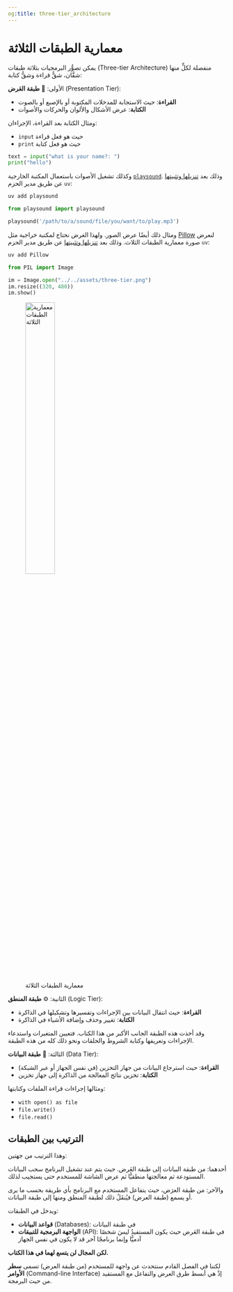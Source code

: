```yaml
---
og:title: three-tier_architecture
---
```


# معمارية الطبقات الثلاثة

يمكن تصوُّر البرمجيات بثلاثة طبقات (Three-tier Architecture) منفصلة لكلٍّ منها شقَّان، شقُّ قراءة وشقُّ كتابة:

الأولى: 🎨 **طبقة العَرض** (Presentation Tier):

- **القراءة**: حيث الاستجابة للمدخلات المكتوبة أو بالإصبع أو بالصوت 
- **الكتابة**: عرض الأشكال والألوان والحركات والأصوات 

ومثال الكتابة بعد القراءة، الإجراءان:

- `input` حيث هو فعل قراءة
- `print` حيث هو فعل كتابة

```python
text = input("what is your name?: ")
print("hello")
```

وكذلك تشغيل الأصوات باستعمال المكتبة الخارجية [`playsound`](https://pypi.org/project/playsound/).
وذلك بعد [تنزيلها وتثبيتها](https://github.com/TaylorSMarks/playsound?tab=readme-ov-file#installation) عن طريق مدير الحزم `uv`:

```bash
uv add playsound
```

```python
from playsound import playsound

playsound('/path/to/a/sound/file/you/want/to/play.mp3')
```

ومثال ذلك أيضًا عرض الصور.
ولهذا الغرض نحتاج لمكتبة خراجية مثل [Pillow](https://pillow.readthedocs.io/en/stable/handbook/tutorial.html#reading-and-writing-images) لنعرض صورة معمارية الطبقات الثلاث.
وذلك بعد [تنزيلها وتثبيتها](https://pillow.readthedocs.io/en/stable/installation/basic-installation.html) عن طريق مدير الحزم `uv`:

```bash
uv add Pillow
```

```python
from PIL import Image

im = Image.open("../../assets/three-tier.png")
im.resize((320, 480))
im.show()
```

![معمارية الطبقات الثلاثة](../../assets/three-tier.png){width="40%"}

الثانية: ⚙️ **طبقة المنطق** (Logic Tier):

- **القراءة**: حيث انتقال البيانات بين الإجراءات وتفسيرها وتشكيلها في الذاكرة
- **الكتابة**: تغيير وحذف وإضافة الأشياء في الذاكرة 

وقد أخذت هذه الطبقة الجانب الأكبر من هذا الكتاب.
فتعيين المتغيرات واستدعاء الإجراءات وتعريفها وكتابة الشروط والحلقات ونحو ذلك كله من هذه الطبقة.

الثالثة: 💽 **طبقة البيانات** (Data Tier):

- **القراءة**: حيث استرجاع البيانات من جهاز التخزين (في نفس الجهاز أو عبر الشبكة)
- **الكتابة**: تخزين نتائج المعالجة من الذاكرة إلى جهاز تخزين

ومثالها إجراءات قراءة الملفات وكتابتها:

- `with open() as file`
- `file.write()`
- `file.read()`

## الترتيب بين الطبقات

وهذا الترتيب من جهتين:

أحدهما: من طبقة البيانات إلى طبقة العَرض. حيث يتم عند تشغيل البرنامج سحب البيانات المستودعة ثم معالجتها منطقيًّا ثم عرض الشاشة للمستخدم حتى يستجيب لذلك.

والآخر: من طبقة العرَض، حيث يتفاعل المستخدم مع البرنامج بأي طريقة بحسب ما يرى أو يسمع (طبقة العرض) فيُنقَلُ ذلك لطبقة المنطق ومنها إلى طبقة البيانات.

ويدخل في الطبقات:

- **قواعد البيانات** (Databases): في طبقة البيانات
- **الواجهة البرمجية للتبيقات** (API): في طبقة العَرض حيث يكون المستفيدُ ليسَ شخصًا آدميًّا وإنما برنامجًا آخر قد لا يكون في نفس الجهاز

**لكن المجال لن يتسع لهما في هذا الكتاب.**

لكننا في الفصل القادم سنتحدث عن واجهة للمستخدم (من طبقة العرض) تسمى **سطر الأوامر** (Command-line Interface) إذْ هي أبسط طرق العرض والتفاعل مع المستفيد من حيث البرمجة.
